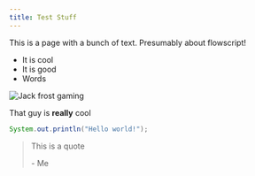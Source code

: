 ```yaml
---
title: Test Stuff
---
```

This is a page with a bunch of text. Presumably about flowscript!

* It is cool
* It is good
* Words

![Jack frost gaming](/assets/images/jack-frost-gaming.png "Cool dood")

That guy is **really** cool

```java
System.out.println("Hello world!");
```

> This is a quote
>
> \- Me
